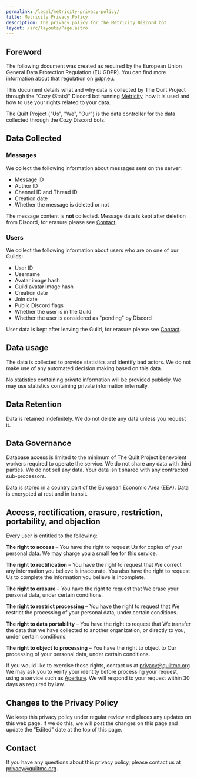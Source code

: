 ```yaml
---
permalink: /legal/metricity-privacy-policy/
title: Metricity Privacy Policy
description: The privacy policy for the Metricity Discord bot.
layout: /src/layouts/Page.astro
---
```


## Foreword

The following document was created as required by the European Union General Data Protection Regulation (EU GDPR).
You can find more information about that regulation on [gdpr.eu](https://gdpr.eu/).

This document details what and why data is collected by The Quilt Project through the "Cozy (Stats)" Discord bot
running [Metricity](https://github.com/python-discord/metricity), how it is used and how to use your rights related to your data.

The Quilt Project ("Us", "We", "Our") is the data controller for the data collected through the Cozy Discord bots.

## Data Collected

### Messages

We collect the following information about messages sent on the server:
* Message ID
* Author ID
* Channel ID and Thread ID
* Creation date
* Whether the message is deleted or not

The message content is **not** collected. Message data is kept after deletion from Discord, for erasure please see [Contact](#contact).

### Users

We collect the following information about users who are on one of our Guilds:
* User ID
* Username
* Avatar image hash
* Guild avatar image hash
* Creation date
* Join date
* Public Discord flags
* Whether the user is in the Guild
* Whether the user is considered as "pending" by Discord

User data is kept after leaving the Guild, for erasure please see [Contact](#contact).

## Data usage

The data is collected to provide statistics and identify bad actors.
We do not make use of any automated decision making based on this data.

No statistics containing private information will be provided publicly.
We may use statistics containing private information internally.

## Data Retention

Data is retained indefinitely. We do not delete any data unless you request it.

## Data Governance

Database access is limited to the minimum of The Quilt Project benevolent workers required to operate the service. We do not share any data with third parties.
We do not sell any data. Your data isn't shared with any contracted sub-processors.

Data is stored in a country part of the European Economic Area (EEA). Data is encrypted at rest and in transit.

## Access, rectification, erasure, restriction, portability, and objection

Every user is entitled to the following:

**The right to access** – You have the right to request Us for copies of your personal data.
We may charge you a small fee for this service.

**The right to rectification** – You have the right to request that We correct any information
you believe is inaccurate. You also have the right to request Us to complete the information
you believe is incomplete.

**The right to erasure** – You have the right to request that We erase your personal data,
under certain conditions.

**The right to restrict processing** – You have the right to request that We restrict the
processing of your personal data, under certain conditions.

**The right to data portability** – You have the right to request that We transfer the data
that we have collected to another organization, or directly to you, under certain conditions.

**The right to object to processing** – You have the right to object to Our processing of
your personal data, under certain conditions.

If you would like to exercise those rights, contact us at [privacy@quiltmc.org](mailto:privacy@quiltmc.org).
We may ask you to verify your identity before processing your request, using a service such as [Aperture](https://aperture.starchild.systems).
We will respond to your request within 30 days as required by law.

## Changes to the Privacy Policy

We keep this privacy policy under regular review and places any updates on this web page.
If we do this, we will post the changes on this page and update the "Edited" date at the top of this page.

## Contact

If you have any questions about this privacy policy, please contact us at
[privacy@quiltmc.org](mailto:privacy@quiltmc.org).
